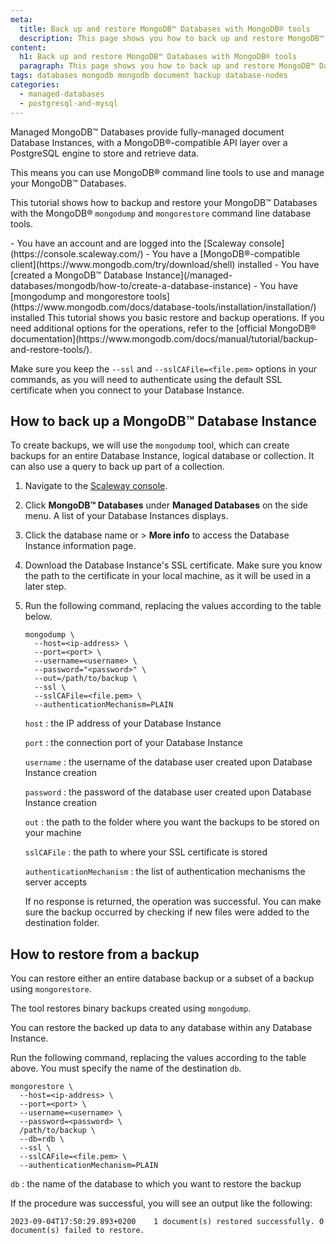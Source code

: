 ```yaml
---
meta:
  title: Back up and restore MongoDB™ Databases with MongoDB® tools
  description: This page shows you how to back up and restore MongoDB™ Databases with MongoDB® command line tools
content:
  h1: Back up and restore MongoDB™ Databases with MongoDB® tools
  paragraph: This page shows you how to back up and restore MongoDB™ Databases with MongoDB® command line tools
tags: databases mongodb mongodb document backup database-nodes
categories:
  - managed-databases
  - postgresql-and-mysql
---
```


Managed MongoDB™ Databases provide fully-managed document Database Instances, with a MongoDB®-compatible API layer over a PostgreSQL engine to store and retrieve data.

This means you can use MongoDB® command line tools to use and manage your MongoDB™ Databases.

This tutorial shows how to backup and restore your MongoDB™ Databases with the MongoDB® `mongodump` and `mongorestore` command line database tools.

<Macro id="requirements" />

<Message type="requirement">
  - You have an account and are logged into the [Scaleway console](https://console.scaleway.com/)
  - You have a [MongoDB®-compatible client](https://www.mongodb.com/try/download/shell) installed
  - You have [created a MongoDB™ Database Instance](/managed-databases/mongodb/how-to/create-a-database-instance)
  - You have [mongodump and mongorestore tools](https://www.mongodb.com/docs/database-tools/installation/installation/) installed
</Message>

<Message type="important">
  This tutorial shows you basic restore and backup operations. If you need additional options for the operations, refer to the [official MongoDB® documentation](https://www.mongodb.com/docs/manual/tutorial/backup-and-restore-tools/).

  Make sure you keep the `--ssl` and `--sslCAFile=<file.pem>` options in your commands, as you will need to authenticate using the default SSL certificate when you connect to your Database Instance.
</Message>

## How to back up a MongoDB™ Database Instance

To create backups, we will use the `mongodump` tool, which can create backups for an entire Database Instance, logical database or collection. It can also use a query to back up part of a collection.

1. Navigate to the [Scaleway console](https://console.scaleway.com/).
2. Click **MongoDB™ Databases** under **Managed Databases** on the side menu. A list of your Database Instances displays.
3. Click the database name or <Icon name="more" /> > **More info** to access the Database Instance information page.
4. Download the Database Instance's SSL certificate.
    <Message type="important">
      Make sure you know the path to the certificate in your local machine, as it will be used in a later step.
    </Message>
5. Run the following command, replacing the values according to the table below.
    ```
    mongodump \
      --host=<ip-address> \
      --port=<port> \
      --username=<username> \
      --password="<password>" \
      --out=/path/to/backup \
      --ssl \
      --sslCAFile=<file.pem> \
      --authenticationMechanism=PLAIN
    ```

    `host`
    : the IP address of your Database Instance

    `port`
    : the connection port of your Database Instance

    `username`
    : the username of the database user created upon Database Instance creation

    `password`
    : the password of the database user created upon Database Instance creation

    `out`
    : the path to the folder where you want the backups to be stored on your machine

    `sslCAFile`
    : the path to where your SSL certificate is stored

    `authenticationMechanism`
    : the list of authentication mechanisms the server accepts

    If no response is returned, the operation was successful. You can make sure the backup occurred by checking if new files were added to the destination folder.

## How to restore from a backup

You can restore either an entire database backup or a subset of a backup using `mongorestore`.

The tool restores binary backups created using `mongodump`.

You can restore the backed up data to any database within any Database Instance.

Run the following command, replacing the values according to the table above. You must specify the name of the destination `db`.
```
mongorestore \
  --host=<ip-address> \
  --port=<port> \
  --username=<username> \
  --password=<password> \
  /path/to/backup \
  --db=rdb \
  --ssl \
  --sslCAFile=<file.pem> \
  --authenticationMechanism=PLAIN
```
`db`
: the name of the database to which you want to restore the backup

If the procedure was successful, you will see an output like the following:

```
2023-09-04T17:50:29.893+0200	1 document(s) restored successfully. 0 document(s) failed to restore.
```
